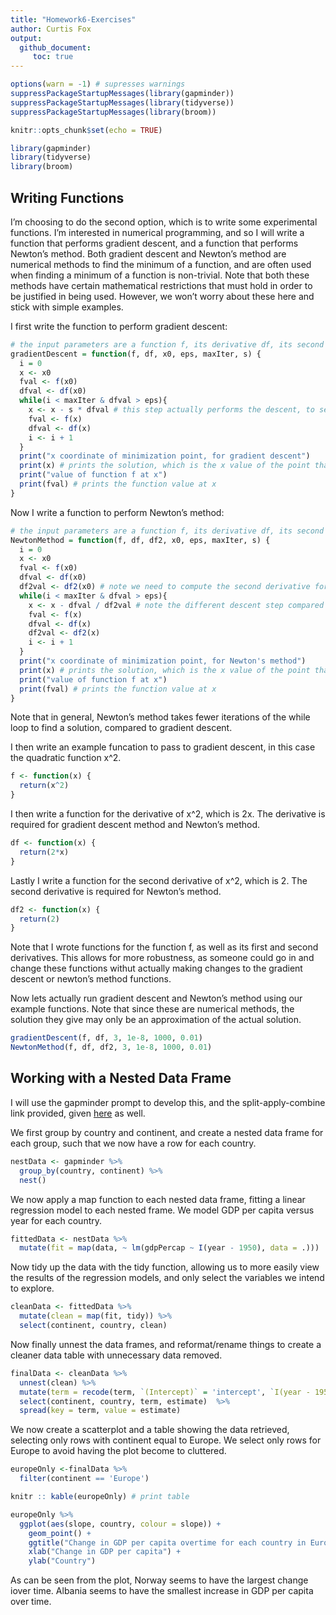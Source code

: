 ```yaml
---
title: "Homework6-Exercises"
author: Curtis Fox
output: 
  github_document: 
     toc: true
---
```


```r
options(warn = -1) # supresses warnings
suppressPackageStartupMessages(library(gapminder))
suppressPackageStartupMessages(library(tidyverse))
suppressPackageStartupMessages(library(broom))
```

```r
knitr::opts_chunk$set(echo = TRUE)
```

```r
library(gapminder)
library(tidyverse)
library(broom)
```

## Writing Functions

I'm choosing to do the second option, which is to write some experimental functions. I'm interested in numerical programming, and so I will write a function that performs gradient descent, and a function that performs Newton's method. Both gradient descent and Newton's method are numerical methods to find the minimum of a function, and are often used when finding a minimum of a function is non-trivial. Note that both these methods have certain mathematical restrictions that must hold in order to be justified in being used. However, we won't worry about these here and stick with simple examples.

I first write the function to perform gradient descent:
```r
# the input parameters are a function f, its derivative df, its second derivative df2, a starting value x0, an accuracy parameter eps, the max number of iterations the while loop can run for maxIter, and a starting stepsize s
gradientDescent = function(f, df, x0, eps, maxIter, s) { 
  i = 0
  x <- x0
  fval <- f(x0)
  dfval <- df(x0)
  while(i < maxIter & dfval > eps){
    x <- x - s * dfval # this step actually performs the descent, to search for the minimization point
    fval <- f(x)
    dfval <- df(x)
    i <- i + 1
  }
  print("x coordinate of minimization point, for gradient descent")
  print(x) # prints the solution, which is the x value of the point that minimizes the function
  print("value of function f at x")
  print(fval) # prints the function value at x
}
```

Now I write a function to perform Newton's method:
```r
# the input parameters are a function f, its derivative df, its second derivative df2, a starting value x0, an accuracy parameter eps, the max number of iterations the while loop can run for maxIter, and a starting stepsize s
NewtonMethod = function(f, df, df2, x0, eps, maxIter, s) {
  i = 0
  x <- x0
  fval <- f(x0)
  dfval <- df(x0)
  df2val <- df2(x0) # note we need to compute the second derivative for this method
  while(i < maxIter & dfval > eps){
    x <- x - dfval / df2val # note the different descent step compared to gradient descent
    fval <- f(x)
    dfval <- df(x)
    df2val <- df2(x)
    i <- i + 1
  }
  print("x coordinate of minimization point, for Newton's method")
  print(x) # prints the solution, which is the x value of the point that minimizes the function
  print("value of function f at x")
  print(fval) # prints the function value at x
}
```

Note that in general, Newton's method takes fewer iterations of the while loop to find a solution, compared to gradient descent.

I then write an example funcation to pass to gradient descent, in this case the quadratic function x^2.
```r
f <- function(x) {
  return(x^2)
}
```

I then write a function for the derivative of x^2, which is 2x. The derivative is required for gradient descent method and Newton's method.
```r
df <- function(x) {
  return(2*x)
}
```

Lastly I write a function for the second derivative of x^2, which is 2. The second derivative is required for Newton's method.
```r
df2 <- function(x) {
  return(2)
}
```

Note that I wrote functions for the function f, as well as its first and second derivatives. This allows for more robustness, as someone could go in and change these functions withut actually making changes to the gradient descent or newton's method functions.

Now lets actually run gradient descent and Newton's method using our example functions. Note that since these are numerical methods, the solution they give may only be an approximation of the actual solution.
```r
gradientDescent(f, df, 3, 1e-8, 1000, 0.01)
NewtonMethod(f, df, df2, 3, 1e-8, 1000, 0.01)
```

## Working with a Nested Data Frame

I will use the gapminder prompt to develop this, and the split-apply-combine link provided, given [here](http://stat545.com/block024_group-nest-split-map.html) as well. 

We first group by country and continent, and create a nested data frame for each group, such that we now have a row for each country.
```r
nestData <- gapminder %>%
  group_by(country, continent) %>%
  nest() 
```

We now apply a map function to each nested data frame, fitting a linear regression model to each nested frame. We model GDP per capita versus year for each country.
```r
fittedData <- nestData %>%
  mutate(fit = map(data, ~ lm(gdpPercap ~ I(year - 1950), data = .)))  
```

Now tidy up the data with the tidy function, allowing us to more easily view the results of the regression models, and only select the variables we intend to explore.
```r
cleanData <- fittedData %>%
  mutate(clean = map(fit, tidy)) %>%
  select(continent, country, clean)
```

Now finally unnest the data frames, and reformat/rename things to create a cleaner data table with unnecessary data removed.
```r
finalData <- cleanData %>%
  unnest(clean) %>%
  mutate(term = recode(term, `(Intercept)` = 'intercept', `I(year - 1950)` = 'slope')) %>%
  select(continent, country, term, estimate)  %>%
  spread(key = term, value = estimate) 
```

We now create a scatterplot and a table showing the data retrieved, selecting only rows with continent equal to Europe. We select only rows for Europe to avoid having the plot become to cluttered.
```r
europeOnly <-finalData %>%
  filter(continent == 'Europe') 

knitr :: kable(europeOnly) # print table

europeOnly %>%
  ggplot(aes(slope, country, colour = slope)) +
    geom_point() + 
    ggtitle("Change in GDP per capita overtime for each country in Europe") +
    xlab("Change in GDP per capita") + 
    ylab("Country")
```

As can be seen from the plot, Norway seems to have the largest change iover time. Albania seems to have the smallest increase in GDP per capita over time.